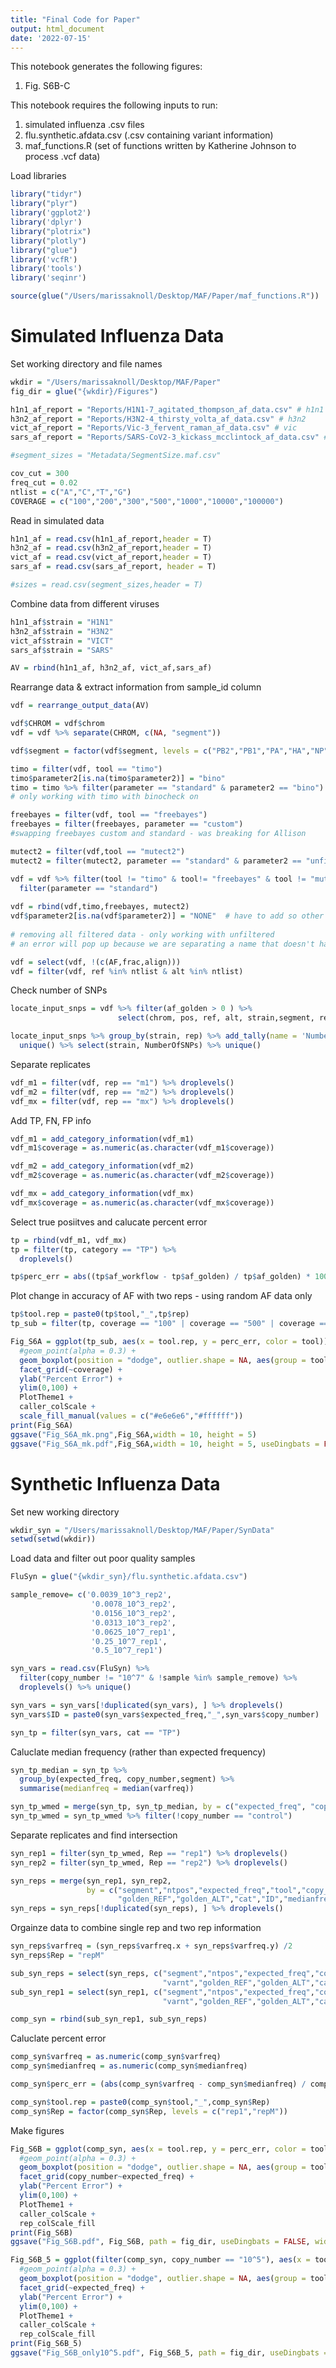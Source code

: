 ```yaml
---
title: "Final Code for Paper"
output: html_document
date: '2022-07-15'
---
```


This notebook generates the following figures:

1. Fig. S6B-C

This notebook requires the following inputs to run:

1. simulated influenza .csv files
2. flu.synthetic.afdata.csv (.csv containing variant information)
3. maf_functions.R (set of functions written by Katherine Johnson to process .vcf data)

Load libraries
```r
library("tidyr")
library("plyr")
library('ggplot2')
library('dplyr')
library("plotrix") 
library("plotly")
library("glue")
library('vcfR')
library('tools')
library('seqinr')

source(glue("/Users/marissaknoll/Desktop/MAF/Paper/maf_functions.R"))
```

# Simulated Influenza Data

Set working directory and file names
```r
wkdir = "/Users/marissaknoll/Desktop/MAF/Paper"
fig_dir = glue("{wkdir}/Figures")

h1n1_af_report = "Reports/H1N1-7_agitated_thompson_af_data.csv" # h1n1
h3n2_af_report = "Reports/H3N2-4_thirsty_volta_af_data.csv" # h3n2
vict_af_report = "Reports/Vic-3_fervent_raman_af_data.csv" # vic
sars_af_report = "Reports/SARS-CoV2-3_kickass_mcclintock_af_data.csv" # sars

#segment_sizes = "Metadata/SegmentSize.maf.csv"

cov_cut = 300
freq_cut = 0.02
ntlist = c("A","C","T","G")
COVERAGE = c("100","200","300","500","1000","10000","100000")
```

Read in simulated data
```r
h1n1_af = read.csv(h1n1_af_report,header = T)
h3n2_af = read.csv(h3n2_af_report,header = T)
vict_af = read.csv(vict_af_report,header = T)
sars_af = read.csv(sars_af_report, header = T)

#sizes = read.csv(segment_sizes,header = T)
```

Combine data from different viruses
```r
h1n1_af$strain = "H1N1"
h3n2_af$strain = "H3N2"
vict_af$strain = "VICT"
sars_af$strain = "SARS"

AV = rbind(h1n1_af, h3n2_af, vict_af,sars_af)
```

Rearrange data & extract information from sample_id column
```r
vdf = rearrange_output_data(AV)

vdf$CHROM = vdf$chrom
vdf = vdf %>% separate(CHROM, c(NA, "segment"))

vdf$segment = factor(vdf$segment, levels = c("PB2","PB1","PA","HA","NP","NA","MP","NS","CoV2"))

timo = filter(vdf, tool == "timo")
timo$parameter2[is.na(timo$parameter2)] = "bino"
timo = timo %>% filter(parameter == "standard" & parameter2 == "bino")
# only working with timo with binocheck on

freebayes = filter(vdf, tool == "freebayes")
freebayes = filter(freebayes, parameter == "custom")
#swapping freebayes custom and standard - was breaking for Allison

mutect2 = filter(vdf,tool == "mutect2")
mutect2 = filter(mutect2, parameter == "standard" & parameter2 == "unfiltered")

vdf = vdf %>% filter(tool != "timo" & tool!= "freebayes" & tool != "mutect2") %>%
  filter(parameter == "standard")
  
vdf = rbind(vdf,timo,freebayes, mutect2)
vdf$parameter2[is.na(vdf$parameter2)] = "NONE"  # have to add so other na"s can be turned to zero
  
# removing all filtered data - only working with unfiltered
# an error will pop up because we are separating a name that doesn't have all comp

vdf = select(vdf, !(c(AF,frac,align)))
vdf = filter(vdf, ref %in% ntlist & alt %in% ntlist)
```

Check number of SNPs
```r
locate_input_snps = vdf %>% filter(af_golden > 0 ) %>%
                        select(chrom, pos, ref, alt, strain,segment, rep) %>% unique()

locate_input_snps %>% group_by(strain, rep) %>% add_tally(name = 'NumberOfSNPs') %>% ungroup() %>%
  unique() %>% select(strain, NumberOfSNPs) %>% unique()
```

Separate replicates
```r
vdf_m1 = filter(vdf, rep == "m1") %>% droplevels()
vdf_m2 = filter(vdf, rep == "m2") %>% droplevels()
vdf_mx = filter(vdf, rep == "mx") %>% droplevels()
```

Add TP, FN, FP info
```r
vdf_m1 = add_category_information(vdf_m1)
vdf_m1$coverage = as.numeric(as.character(vdf_m1$coverage))

vdf_m2 = add_category_information(vdf_m2)
vdf_m2$coverage = as.numeric(as.character(vdf_m2$coverage))

vdf_mx = add_category_information(vdf_mx)
vdf_mx$coverage = as.numeric(as.character(vdf_mx$coverage))
```

Select true posiitves and calucate percent error
```r
tp = rbind(vdf_m1, vdf_mx)
tp = filter(tp, category == "TP") %>% 
  droplevels()

tp$perc_err = abs((tp$af_workflow - tp$af_golden) / tp$af_golden) * 100
```

Plot change in accuracy of AF with two reps - using random AF data only
```r
tp$tool.rep = paste0(tp$tool,"_",tp$rep)
tp_sub = filter(tp, coverage == "100" | coverage == "500" | coverage == "1000")

Fig_S6A = ggplot(tp_sub, aes(x = tool.rep, y = perc_err, color = tool)) +
  #geom_point(alpha = 0.3) +
  geom_boxplot(position = "dodge", outlier.shape = NA, aes(group = tool.rep, fill = rep)) +
  facet_grid(~coverage) +
  ylab("Percent Error") +
  ylim(0,100) +
  PlotTheme1 +
  caller_colScale +
  scale_fill_manual(values = c("#e6e6e6","#ffffff"))
print(Fig_S6A)
ggsave("Fig_S6A_mk.png",Fig_S6A,width = 10, height = 5)
ggsave("Fig_S6A_mk.pdf",Fig_S6A,width = 10, height = 5, useDingbats = FALSE)
```

# Synthetic Influenza Data

Set new working directory
```r
wkdir_syn = "/Users/marissaknoll/Desktop/MAF/Paper/SynData"
setwd(setwd(wkdir)) 
```

Load data and filter out poor quality samples
```r
FluSyn = glue("{wkdir_syn}/flu.synthetic.afdata.csv")

sample_remove= c('0.0039_10^3_rep2',
                  '0.0078_10^3_rep2',
                  '0.0156_10^3_rep2',
                  '0.0313_10^3_rep2',
                  '0.0625_10^7_rep1',
                  '0.25_10^7_rep1',
                  '0.5_10^7_rep1')

syn_vars = read.csv(FluSyn) %>% 
  filter(copy_number != "10^7" & !sample %in% sample_remove) %>% 
  droplevels() %>% unique()

syn_vars = syn_vars[!duplicated(syn_vars), ] %>% droplevels()
syn_vars$ID = paste0(syn_vars$expected_freq,"_",syn_vars$copy_number)

syn_tp = filter(syn_vars, cat == "TP")
```

Caluclate median frequency (rather than expected frequency)
```r
syn_tp_median = syn_tp %>% 
  group_by(expected_freq, copy_number,segment) %>% 
  summarise(medianfreq = median(varfreq))

syn_tp_wmed = merge(syn_tp, syn_tp_median, by = c("expected_freq", "copy_number","segment"))
syn_tp_wmed = syn_tp_wmed %>% filter(!copy_number == "control")
```

Separate replicates and find intersection
```r
syn_rep1 = filter(syn_tp_wmed, Rep == "rep1") %>% droplevels()
syn_rep2 = filter(syn_tp_wmed, Rep == "rep2") %>% droplevels()

syn_reps = merge(syn_rep1, syn_rep2, 
                 by = c("segment","ntpos","expected_freq","tool","copy_number","refnt","varnt",
                        "golden_REF","golden_ALT","cat","ID","medianfreq"))
syn_reps = syn_reps[!duplicated(syn_reps), ] %>% droplevels()
```

Orgainze data to combine single rep and two rep information
```r
syn_reps$varfreq = (syn_reps$varfreq.x + syn_reps$varfreq.y) /2
syn_reps$Rep = "repM"

sub_syn_reps = select(syn_reps, c("segment","ntpos","expected_freq","copy_number","tool","refnt", 
                                  "varnt","golden_REF","golden_ALT","cat","medianfreq", "varfreq","Rep"))
sub_syn_rep1 = select(syn_rep1, c("segment","ntpos","expected_freq","copy_number","tool","refnt", 
                                  "varnt","golden_REF","golden_ALT","cat","medianfreq", "varfreq","Rep"))

comp_syn = rbind(sub_syn_rep1, sub_syn_reps)
```

Caluclate percent error
```r
comp_syn$varfreq = as.numeric(comp_syn$varfreq)
comp_syn$medianfreq = as.numeric(comp_syn$medianfreq)

comp_syn$perc_err = (abs(comp_syn$varfreq - comp_syn$medianfreq) / comp_syn$medianfreq) * 100

comp_syn$tool.rep = paste0(comp_syn$tool,"_",comp_syn$Rep)
comp_syn$Rep = factor(comp_syn$Rep, levels = c("rep1","repM"))
```

Make figures
```r
Fig_S6B = ggplot(comp_syn, aes(x = tool.rep, y = perc_err, color = tool)) +
  #geom_point(alpha = 0.3) +
  geom_boxplot(position = "dodge", outlier.shape = NA, aes(group = tool.rep, fill = Rep)) +
  facet_grid(copy_number~expected_freq) +
  ylab("Percent Error") +
  ylim(0,100) +
  PlotTheme1 +
  caller_colScale +
  rep_colScale_fill
print(Fig_S6B)
ggsave("Fig_S6B.pdf", Fig_S6B, path = fig_dir, useDingbats = FALSE, width = 20, height = 20)

Fig_S6B_5 = ggplot(filter(comp_syn, copy_number == "10^5"), aes(x = tool.rep, y = perc_err, color = tool)) +
  #geom_point(alpha = 0.3) +
  geom_boxplot(position = "dodge", outlier.shape = NA, aes(group = tool.rep, fill = Rep)) +
  facet_grid(~expected_freq) +
  ylab("Percent Error") +
  ylim(0,100) +
  PlotTheme1 +
  caller_colScale +
  rep_colScale_fill
print(Fig_S6B_5)
ggsave("Fig_S6B_only10^5.pdf", Fig_S6B_5, path = fig_dir, useDingbats = FALSE, width = 15, height = 10)
```
